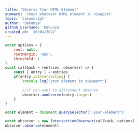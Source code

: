 ```yaml
---
title: 'Observe Your HTML Element'
summary: 'Check whatever HTML element in viewport'
topic: 'Javascript'
author: 'Bakunya'
github_username: 'bakunya'
created_at: '10/04/2022'
---
```


```js
const options = {
    root: null,
    rootMargin: '0px',
    threshold: 1
}
const callback = (entries, observer) => {
    const [ entry ] = entries
    if(entry.isIntersecting) {
        console.log("your element in viewport")
        
        //if you want to disconnect observe
        observer.unobserve(entry.target)
    }
}

const element = document.querySelector(".your-element")

const observer = new IntersectionObserver(callback, options)
observer.observe(element)
```
